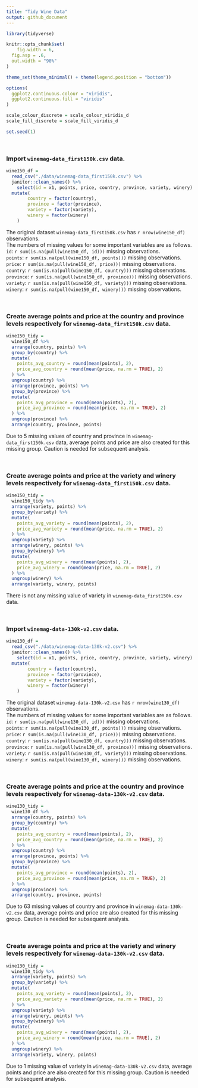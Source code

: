 ```yaml
---
title: "Tidy Wine Data"
output: github_document
---
```


```r
library(tidyverse)

knitr::opts_chunk$set(
	fig.width = 6, 
  fig.asp = .6,
  out.width = "90%"
)

theme_set(theme_minimal() + theme(legend.position = "bottom"))

options(
  ggplot2.continuous.colour = "viridis",
  ggplot2.continuous.fill = "viridis"
)

scale_colour_discrete = scale_colour_viridis_d
scale_fill_discrete = scale_fill_viridis_d

set.seed(1)
```

<br/>

### Import `winemag-data_first150k.csv` data.

```r
wine150_df = 
  read_csv("./data/winemag-data_first150k.csv") %>% 
  janitor::clean_names() %>% 
	select(id = x1, points, price, country, province, variety, winery) %>% 
  mutate(
		country = factor(country),
		province = factor(province),
		variety = factor(variety),
		winery = factor(winery)		
	)
```

The original dataset `winemag-data_first150k.csv` has `r nrow(wine150_df)` observations. <br/>
The numbers of missing values for some important variables are as follows. <br/>
`id`: `r sum(is.na(pull(wine150_df, id)))` missing observations. <br/>
`points`: `r sum(is.na(pull(wine150_df, points)))` missing observations. <br/>
`price`: `r sum(is.na(pull(wine150_df, price)))` missing observations. <br/>
`country`: `r sum(is.na(pull(wine150_df, country)))` missing observations. <br/>
`province`: `r sum(is.na(pull(wine150_df, province)))` missing observations. <br/>
`variety`: `r sum(is.na(pull(wine150_df, variety)))` missing observations. <br/>
`winery`: `r sum(is.na(pull(wine150_df, winery)))` missing observations. <br/>

<br/>
 
### Create average points and price at the country and province levels respectively for `winemag-data_first150k.csv` data.

```r
wine150_tidy =
  wine150_df %>% 
  arrange(country, points) %>% 
  group_by(country) %>% 
  mutate(
    points_avg_country = round(mean(points), 2),
    price_avg_country = round(mean(price, na.rm = TRUE), 2)
  ) %>% 
  ungroup(country) %>% 
  arrange(province, points) %>% 
  group_by(province) %>% 
  mutate(
    points_avg_province = round(mean(points), 2),
    price_avg_province = round(mean(price, na.rm = TRUE), 2)
  ) %>% 
  ungroup(province) %>%  
  arrange(country, province, points)
```

Due to 5 missing values of country and province in `winemag-data_first150k.csv` data, average points and price are also created for this missing group. Caution is needed for subsequent analysis.

<br/>

### Create average points and price at the variety and winery levels respectively for `winemag-data_first150k.csv` data.

```r
wine150_tidy =
  wine150_tidy %>% 
  arrange(variety, points) %>% 
  group_by(variety) %>% 
  mutate(
    points_avg_variety = round(mean(points), 2),
    price_avg_variety = round(mean(price, na.rm = TRUE), 2)
  ) %>% 
  ungroup(variety) %>% 
  arrange(winery, points) %>% 
  group_by(winery) %>% 
  mutate(
    points_avg_winery = round(mean(points), 2),
    price_avg_winery = round(mean(price, na.rm = TRUE), 2)
  ) %>% 
  ungroup(winery) %>%    
  arrange(variety, winery, points)
```

There is not any missing value of variety in `winemag-data_first150k.csv` data.

<br/>

### Import `winemag-data-130k-v2.csv` data.

```r
wine130_df = 
  read_csv("./data/winemag-data-130k-v2.csv") %>% 
  janitor::clean_names() %>% 
	select(id = x1, points, price, country, province, variety, winery) %>% 
  mutate(
		country = factor(country),
		province = factor(province),
		variety = factor(variety),
		winery = factor(winery)		
	)  
```

The original dataset `winemag-data-130k-v2.csv` has `r nrow(wine130_df)` observations. <br/>
The numbers of missing values for some important variables are as follows. <br/>
`id`: `r sum(is.na(pull(wine130_df, id)))` missing observations. <br/>
`points`: `r sum(is.na(pull(wine130_df, points)))` missing observations. <br/>
`price`: `r sum(is.na(pull(wine130_df, price)))` missing observations. <br/>
`country`: `r sum(is.na(pull(wine130_df, country)))` missing observations. <br/>
`province`: `r sum(is.na(pull(wine130_df, province)))` missing observations. <br/>
`variety`: `r sum(is.na(pull(wine130_df, variety)))` missing observations. <br/>
`winery`: `r sum(is.na(pull(wine130_df, winery)))` missing observations. <br/>

<br/>
 
### Create average points and price at the country and province levels respectively for  `winemag-data-130k-v2.csv` data.

```r
wine130_tidy =
  wine130_df %>% 
  arrange(country, points) %>% 
  group_by(country) %>% 
  mutate(
    points_avg_country = round(mean(points), 2),
    price_avg_country = round(mean(price, na.rm = TRUE), 2)
  ) %>% 
  ungroup(country) %>% 
  arrange(province, points) %>% 
  group_by(province) %>% 
  mutate(
    points_avg_province = round(mean(points), 2),
    price_avg_province = round(mean(price, na.rm = TRUE), 2)
  ) %>% 
  ungroup(province) %>%  
  arrange(country, province, points)
```

Due to 63 missing values of country and province in `winemag-data-130k-v2.csv` data, average points and price are also created for this missing group. Caution is needed for subsequent analysis.

<br/>

### Create average points and price at the variety and winery levels respectively for  `winemag-data-130k-v2.csv` data.

```r
wine130_tidy =
  wine130_tidy %>% 
  arrange(variety, points) %>% 
  group_by(variety) %>% 
  mutate(
    points_avg_variety = round(mean(points), 2),
    price_avg_variety = round(mean(price, na.rm = TRUE), 2)
  ) %>% 
  ungroup(variety) %>% 
  arrange(winery, points) %>% 
  group_by(winery) %>% 
  mutate(
    points_avg_winery = round(mean(points), 2),
    price_avg_winery = round(mean(price, na.rm = TRUE), 2)
  ) %>% 
  ungroup(winery) %>%    
  arrange(variety, winery, points)
```

Due to 1 missing value of variety in `winemag-data-130k-v2.csv` data, average points and price are also created for this missing group. Caution is needed for subsequent analysis.

